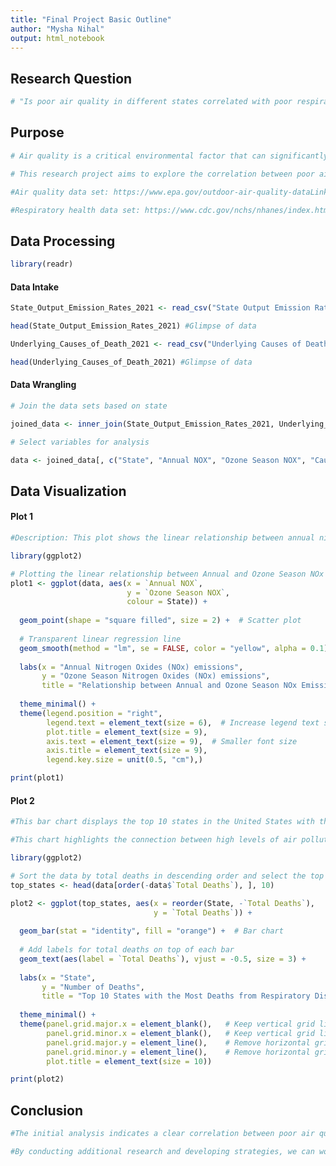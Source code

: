 ```yaml
---
title: "Final Project Basic Outline"
author: "Mysha Nihal"
output: html_notebook
---
```


## Research Question

```r

# "Is poor air quality in different states correlated with poor respiratory health?"

```

## Purpose

```r

# Air quality is a critical environmental factor that can significantly impact human health, specially respiratory health. With increasing concerns about air pollution and its potential effects on public well-being.

# This research project aims to explore the correlation between poor air quality and respiratory health across different states in the United States. By analyzing the air quality data from 2021 for each state and examining the number of deaths caused by respiratory diseases in the same year, we can gain valuable insights into how air pollution affects respiratory health at the state level.

#Air quality data set: https://www.epa.gov/outdoor-air-quality-dataLinks

#Respiratory health data set: https://www.cdc.gov/nchs/nhanes/index.htmLinks

```

## Data Processing 

```r

library(readr)

```

#### Data Intake 

```r

State_Output_Emission_Rates_2021 <- read_csv("State Output Emission Rates 2021.csv")

head(State_Output_Emission_Rates_2021) #Glimpse of data

Underlying_Causes_of_Death_2021 <- read_csv("Underlying Causes of Death 2021.csv")

head(Underlying_Causes_of_Death_2021) #Glimpse of data

```

#### Data Wrangling 

```r

# Join the data sets based on state

joined_data <- inner_join(State_Output_Emission_Rates_2021, Underlying_Causes_of_Death_2021, by = "State")

# Select variables for analysis

data <- joined_data[, c("State", "Annual NOX", "Ozone Season NOX", "Cause of death", "Population", "Total Deaths")]

```

## Data Visualization

#### Plot 1

```r

#Description: This plot shows the linear relationship between annual nitrogen oxides (NOx) emissions and ozone season nitrogen oxides (NOx) emissions in the United States for the year 2021. It helps us understand how air pollution increases during the ozone season. The plot uses a scatter plot with black square dots and and I have added a linear transparent yellow linear line for better visualization. 

library(ggplot2)

# Plotting the linear relationship between Annual and Ozone Season NOx
plot1 <- ggplot(data, aes(x = `Annual NOX`, 
                          y = `Ozone Season NOX`, 
                          colour = State)) +
  
  geom_point(shape = "square filled", size = 2) +  # Scatter plot
  
  # Transparent linear regression line
  geom_smooth(method = "lm", se = FALSE, color = "yellow", alpha = 0.1) +  
  
  labs(x = "Annual Nitrogen Oxides (NOx) emissions",
       y = "Ozone Season Nitrogen Oxides (NOx) emissions",
       title = "Relationship between Annual and Ozone Season NOx Emissions in 2021") +
  
  theme_minimal() +
  theme(legend.position = "right",
        legend.text = element_text(size = 6),  # Increase legend text size
        plot.title = element_text(size = 9),
        axis.text = element_text(size = 9),  # Smaller font size
        axis.title = element_text(size = 9),
        legend.key.size = unit(0.5, "cm"),)

print(plot1)

```

#### Plot 2

```r

#This bar chart displays the top 10 states in the United States with the highest number of deaths from respiratory diseases caused by air pollution in 2021. The states are ranked from highest to lowest based on the total number of deaths.The bars are filled with orange color, and the total number of deaths is displayed above each bar.

#This chart highlights the connection between high levels of air pollution and increased respiratory-related deaths. 

library(ggplot2)

# Sort the data by total deaths in descending order and select the top 10 states
top_states <- head(data[order(-data$`Total Deaths`), ], 10)

plot2 <- ggplot(top_states, aes(x = reorder(State, -`Total Deaths`), 
                                y = `Total Deaths`)) +
  
  geom_bar(stat = "identity", fill = "orange") +  # Bar chart
  
  # Add labels for total deaths on top of each bar
  geom_text(aes(label = `Total Deaths`), vjust = -0.5, size = 3) +  
  
  labs(x = "State",
       y = "Number of Deaths",
       title = "Top 10 States with the Most Deaths from Respiratory Diseases Caused by Air Pollution in 2021") +
  
  theme_minimal() +
  theme(panel.grid.major.x = element_blank(),   # Keep vertical grid lines
        panel.grid.minor.x = element_blank(),   # Keep vertical grid lines
        panel.grid.major.y = element_line(),    # Remove horizontal grid lines
        panel.grid.minor.y = element_line(),    # Remove horizontal grid lines
        plot.title = element_text(size = 10))  

print(plot2)

```

## Conclusion

```r

#The initial analysis indicates a clear correlation between poor air quality and respiratory health issues. The visualizations presented in this study provide compelling evidence of the impact of air pollution on respiratory health across different states.

#By conducting additional research and developing strategies, we can work towards creating healthier environment and ensuring a better future for all.

```